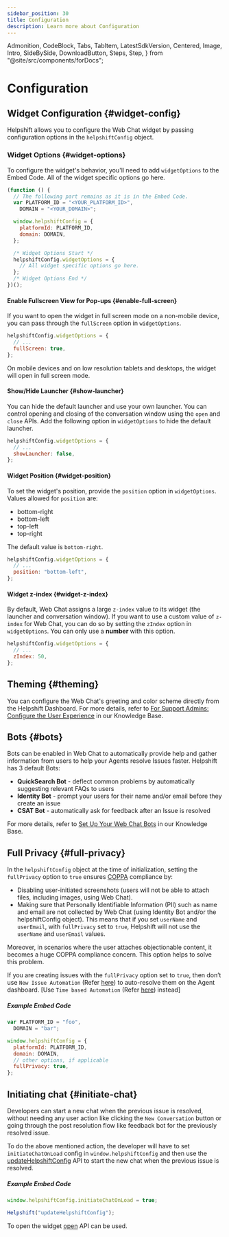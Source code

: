 ```yaml
---
sidebar_position: 30
title: Configuration
description: Learn more about Configuration
---
```


  Admonition,
  CodeBlock,
  Tabs,
  TabItem,
  LatestSdkVersion,
  Centered,
  Image,
  Intro,
  SideBySide,
  DownloadButton,
  Steps,
  Step,
} from "@site/src/components/forDocs";

# Configuration

<Intro>

</Intro>

## Widget Configuration {#widget-config}

Helpshift allows you to configure the Web Chat widget by passing configuration options in the `helpshiftConfig` object.

### Widget Options {#widget-options}

To configure the widget's behavior, you'll need to add `widgetOptions` to the Embed Code. All of the widget specific options go here.

```javascript
(function () {
  // The following part remains as it is in the Embed Code.
  var PLATFORM_ID = "<YOUR_PLATFORM_ID>",
    DOMAIN = "<YOUR_DOMAIN>";

  window.helpshiftConfig = {
    platformId: PLATFORM_ID,
    domain: DOMAIN,
  };

  /* Widget Options Start */
  helpshiftConfig.widgetOptions = {
    // All widget specific options go here.
  };
  /* Widget Options End */
})();
```

#### Enable Fullscreen View for Pop-ups {#enable-full-screen}

If you want to open the widget in full screen mode on a non-mobile device, you can pass through the `fullScreen` option in `widgetOptions`.

```javascript
helpshiftConfig.widgetOptions = {
  // ...
  fullScreen: true,
};
```

<Admonition type="info" title="Note">

On mobile devices and on low resolution tablets and desktops, the widget will open in full screen mode.

</Admonition>

#### Show/Hide Launcher {#show-launcher}

You can hide the default launcher and use your own launcher. You can control opening and closing of the conversation window using the `open` and `close` APIs. Add the following option in `widgetOptions` to hide the default launcher.

```javascript
helpshiftConfig.widgetOptions = {
  // ...
  showLauncher: false,
};
```

#### Widget Position {#widget-position}

To set the widget's position, provide the `position` option in `widgetOptions`. Values allowed for `position` are:

- bottom-right
- bottom-left
- top-left
- top-right

The default value is `bottom-right`.

```javascript
helpshiftConfig.widgetOptions = {
  // ...
  position: "bottom-left",
};
```

#### Widget z-index {#widget-z-index}

By default, Web Chat assigns a large `z-index` value to its widget (the launcher and conversation window). If you want to use a custom value of `z-index` for Web Chat, you can do so by setting the `zIndex` option in `widgetOptions`. You can only use a **number** with this option.

```javascript
helpshiftConfig.widgetOptions = {
  // ...
  zIndex: 50,
};
```

## Theming {#theming}

You can configure the Web Chat's greeting and color scheme directly from the Helpshift Dashboard. For more details, refer to [For Support Admins: Configure the User Experience](https://support.helpshift.com/kb/article/web-chat#section-three) in our Knowledge Base.

## Bots {#bots}

Bots can be enabled in Web Chat to automatically provide help and gather information from users to help your Agents resolve Issues faster. Helpshift has 3 default Bots:

- **QuickSearch Bot** - deflect common problems by automatically suggesting relevant FAQs to users
- **Identity Bot** - prompt your users for their name and/or email before they create an issue
- **CSAT Bot** - automatically ask for feedback after an Issue is resolved

For more details, refer to [Set Up Your Web Chat Bots](https://support.helpshift.com/kb/article/web-chat#section-four) in our Knowledge Base.

## Full Privacy {#full-privacy}

In the `helpshiftConfig` object at the time of initialization, setting the `fullPrivacy` option to `true` ensures [COPPA](http://www.coppa.org/) compliance by:

- Disabling user-initiated screenshots (users will not be able to attach files, including images, using Web Chat).
- Making sure that Personally Identifiable Information (PII) such as name and email are not collected by Web Chat (using Identity Bot and/or the helpshiftConfig object). This means that if you set `userName` and `userEmail`, with `fullPrivacy` set to `true`, Helpshift will not use the `userName` and `userEmail` values.

Moreover, in scenarios where the user attaches objectionable content, it becomes a huge COPPA compliance concern. This option helps to solve this problem.

<Admonition type="info" title="Note">

If you are creating issues with the `fullPrivacy` option set to `true`, then don’t use `New Issue Automation` (Refer [here](https://support.helpshift.com/kb/article/how-do-i-set-up-new-issue-automations/)) to auto-resolve them on the Agent dashboard. [Use `Time based Automation` (Refer [here](https://support.helpshift.com/kb/article/what-are-time-based-automations-and-how-do-i-set-them-up/)) instead]

</Admonition>

##### Example Embed Code

```javascript
var PLATFORM_ID = "foo",
  DOMAIN = "bar";

window.helpshiftConfig = {
  platformId: PLATFORM_ID,
  domain: DOMAIN,
  // other options, if applicable
  fullPrivacy: true,
};
```

## Initiating chat {#initiate-chat}

Developers can start a new chat when the previous issue is resolved, without needing any user action like clicking the `New Conversation` button or going through the post resolution flow like feedback bot for the previously resolved issue.

To do the above mentioned action, the developer will have to set `initiateChatOnLoad` config in `window.helpshiftConfig` and then use the [updateHelpshiftConfig](https://developers.helpshift.com/web-chat/api/#update-helpshift-config) API to start the new chat when the previous issue is resolved.

##### Example Embed Code

```javascript
window.helpshiftConfig.initiateChatOnLoad = true;

Helpshift("updateHelpshiftConfig");
```

To open the widget [open](https://developers.helpshift.com/web-chat/api/#open-widget) API can be used.
